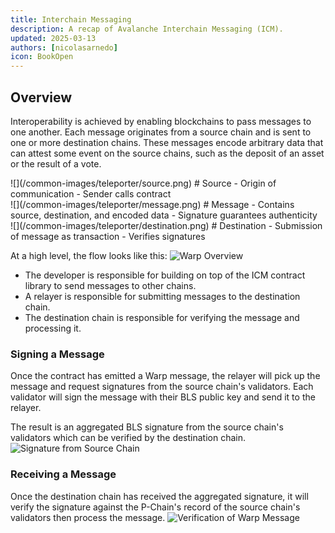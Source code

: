 ```yaml
---
title: Interchain Messaging
description: A recap of Avalanche Interchain Messaging (ICM).
updated: 2025-03-13
authors: [nicolasarnedo]
icon: BookOpen
---
```


## Overview
Interoperability is achieved by enabling blockchains to pass messages to one another. Each message originates from a source chain and is sent to one or more destination chains. These messages encode arbitrary data that can attest some event on the source chains, such as the deposit of an asset or the result of a vote.

<div class="flex space-x-8">
    <div class="flex-1">
        ![](/common-images/teleporter/source.png)
        # Source
        - Origin of communication
        - Sender calls contract
    </div>
    <div class="flex-1">
        ![](/common-images/teleporter/message.png)
        # Message
        - Contains source, destination, and encoded data
        - Signature guarantees  authenticity
    </div>
    <div class="flex-1">
        ![](/common-images/teleporter/destination.png)
        # Destination
        - Submission of message as transaction
        - Verifies signatures
    </div>
</div>

At a high level, the flow looks like this:
<img src="https://qizat5l3bwvomkny.public.blob.vercel-storage.com/builders-hub/course-images/l1-validator-management/overview-b6mVC2PzaKSt6wvLkfBZgWWiirPgMW.png" alt="Warp Overview" />
- The developer is responsible for building on top of the ICM contract library to send messages to other chains.
- A relayer is responsible for submitting messages to the destination chain.
- The destination chain is responsible for verifying the message and processing it.

### Signing a Message

Once the contract has emitted a Warp message, the relayer will pick up the message and request signatures from the source chain's validators. Each validator will sign the message with their BLS public key and send it to the relayer. 

The result is an aggregated BLS signature from the source chain's validators which can be verified by the destination chain.
<img src="https://qizat5l3bwvomkny.public.blob.vercel-storage.com/builders-hub/course-images/l1-validator-management/signature-yrwRpPl0XdcCFf3cFaQkDCXKbsO9jt.png" alt="Signature from Source Chain" />

### Receiving a Message

Once the destination chain has received the aggregated signature, it will verify the signature against the P-Chain's record of the source chain's validators then process the message.
<img src="https://qizat5l3bwvomkny.public.blob.vercel-storage.com/builders-hub/course-images/l1-validator-management/verification-PrsIawjtM5j85mfZQfWAkBQtqJwfxY.png" alt="Verification of Warp Message" />



